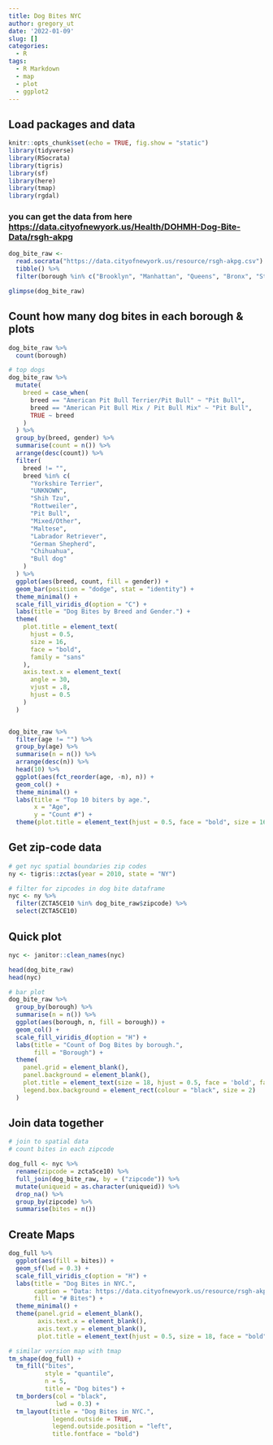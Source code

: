 ```yaml
---
title: Dog Bites NYC
author: gregory_ut
date: '2022-01-09'
slug: []
categories:
  - R
tags:
  - R Markdown
  - map
  - plot
  - ggplot2
---
```



## Load packages and data
```r
knitr::opts_chunk$set(echo = TRUE, fig.show = "static")
library(tidyverse)
library(RSocrata)
library(tigris)
library(sf)
library(here)
library(tmap)
library(rgdal)
```


### you can get the data from here <https://data.cityofnewyork.us/Health/DOHMH-Dog-Bite-Data/rsgh-akpg>

```r
dog_bite_raw <- 
  read.socrata("https://data.cityofnewyork.us/resource/rsgh-akpg.csv") %>%
  tibble() %>%
  filter(borough %in% c("Brooklyn", "Manhattan", "Queens", "Bronx", "Staten Island"))

glimpse(dog_bite_raw)
```


## Count how many dog bites in each borough & plots
```r
dog_bite_raw %>%
  count(borough)

# top dogs
dog_bite_raw %>%
  mutate(
    breed = case_when(
      breed == "American Pit Bull Terrier/Pit Bull" ~ "Pit Bull",
      breed == "American Pit Bull Mix / Pit Bull Mix" ~ "Pit Bull",
      TRUE ~ breed
    )
  ) %>%
  group_by(breed, gender) %>%
  summarise(count = n()) %>%
  arrange(desc(count)) %>%
  filter(
    breed != "",
    breed %in% c(
      "Yorkshire Terrier",
      "UNKNOWN",
      "Shih Tzu",
      "Rottweiler",
      "Pit Bull",
      "Mixed/Other",
      "Maltese",
      "Labrador Retriever",
      "German Shepherd",
      "Chihuahua",
      "Bull dog"
    )
  ) %>%
  ggplot(aes(breed, count, fill = gender)) +
  geom_bar(position = "dodge", stat = "identity") +
  theme_minimal() +
  scale_fill_viridis_d(option = "C") +
  labs(title = "Dog Bites by Breed and Gender.") +
  theme(
    plot.title = element_text(
      hjust = 0.5,
      size = 16,
      face = "bold",
      family = "sans"
    ),
    axis.text.x = element_text(
      angle = 30,
      vjust = .8,
      hjust = 0.5
    )
  )


dog_bite_raw %>%
  filter(age != "") %>%
  group_by(age) %>%
  summarise(n = n()) %>%
  arrange(desc(n)) %>%
  head(10) %>%
  ggplot(aes(fct_reorder(age, -n), n)) +
  geom_col() +
  theme_minimal() +
  labs(title = "Top 10 biters by age.",
       x = "Age",
       y = "Count #") +
  theme(plot.title = element_text(hjust = 0.5, face = "bold", size = 16))
```


## Get zip-code data
```r
# get nyc spatial boundaries zip codes
ny <- tigris::zctas(year = 2010, state = "NY")

# filter for zipcodes in dog bite dataframe
nyc <- ny %>%
  filter(ZCTA5CE10 %in% dog_bite_raw$zipcode) %>%
  select(ZCTA5CE10)

```

## Quick plot
```r

nyc <- janitor::clean_names(nyc)

head(dog_bite_raw)   
head(nyc)

# bar plot
dog_bite_raw %>%
  group_by(borough) %>%
  summarise(n = n()) %>%
  ggplot(aes(borough, n, fill = borough)) +
  geom_col() +
  scale_fill_viridis_d(option = "H") +
  labs(title = "Count of Dog Bites by borough.",
       fill = "Borough") +
  theme(
    panel.grid = element_blank(),
    panel.background = element_blank(),
    plot.title = element_text(size = 18, hjust = 0.5, face = 'bold', family = 'sans'),
    legend.box.background = element_rect(colour = "black", size = 2)
  )

```


## Join data together
```r
# join to spatial data
# count bites in each zipcode

dog_full <- nyc %>%
  rename(zipcode = zcta5ce10) %>%
  full_join(dog_bite_raw, by = ("zipcode")) %>%
  mutate(uniqueid = as.character(uniqueid)) %>%
  drop_na() %>%
  group_by(zipcode) %>% 
  summarise(bites = n())

```

## Create Maps
```r
dog_full %>%
  ggplot(aes(fill = bites)) +
  geom_sf(lwd = 0.3) +
  scale_fill_viridis_c(option = "H") +
  labs(title = "Dog Bites in NYC.",
       caption = "Data: https://data.cityofnewyork.us/resource/rsgh-akpg.csv",
       fill = "# Bites") +
  theme_minimal() +
  theme(panel.grid = element_blank(),
        axis.text.x = element_blank(),
        axis.text.y = element_blank(),
        plot.title = element_text(hjust = 0.5, size = 18, face = "bold"))

```


```r
# similar version map with tmap
tm_shape(dog_full) +
  tm_fill("bites",
          style = "quantile",
          n = 5,
          title = "Dog bites") +
  tm_borders(col = "black",
             lwd = 0.3) +
  tm_layout(title = "Dog Bites in NYC.",
            legend.outside = TRUE,
            legend.outside.position = "left",
            title.fontface = "bold")

```